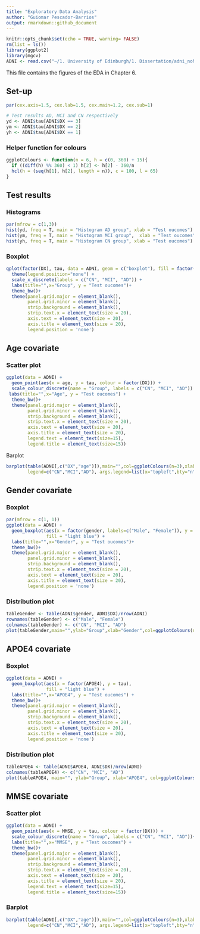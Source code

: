 ```yaml
---
title: "Exploratory Data Analysis"
author: "Guiomar Pescador-Barrios"
output: rmarkdown::github_document
---
```


```r
knitr::opts_chunk$set(echo = TRUE, warning= FALSE)
rm(list = ls())
library(ggplot2)
library(mgcv)
ADNI <- read.csv("~/1. University of Edinburgh/1. Dissertation/adni_noNA.csv")
```

This file contains the figures of the EDA in Chapter 6. 

## Set-up

```r
par(cex.axis=1.5, cex.lab=1.5, cex.main=1.2, cex.sub=1)
```

```r
# Test results AD, MCI and CN respectively
yd <- ADNI$tau[ADNI$DX == 3]
ym <- ADNI$tau[ADNI$DX == 2]
yh <- ADNI$tau[ADNI$DX == 1]
```

### Helper function for colours

```r
ggplotColours <- function(n = 6, h = c(0, 360) + 15){
  if ((diff(h) %% 360) < 1) h[2] <- h[2] - 360/n
  hcl(h = (seq(h[1], h[2], length = n)), c = 100, l = 65)
}
```

## Test results

### Histograms

```r
par(mfrow = c(1,3))
hist(yd, freq = T, main = "Histogram AD group", xlab = "Test oucomes")
hist(ym, freq = T, main = "Histogram MCI group",  xlab = "Test oucomes")
hist(yh, freq = T, main = "Histogram CN group", xlab = "Test oucomes")
```

### Boxplot

```r
qplot(factor(DX), tau, data = ADNI, geom = c("boxplot"), fill = factor(DX)) +
  theme(legend.position="none") +
  scale_x_discrete(labels = c("CN", "MCI", "AD")) +
  labs(title="",x="Group", y = "Test oucomes")+
  theme_bw()+
  theme(panel.grid.major = element_blank(),
        panel.grid.minor = element_blank(),
        strip.background = element_blank(),
        strip.text.x = element_text(size = 20),
        axis.text = element_text(size = 20),
        axis.title = element_text(size = 20),
        legend.position = 'none')

```

## Age covariate

### Scatter plot

```r
ggplot(data = ADNI) +
  geom_point(aes(x = age, y = tau, colour = factor(DX))) +
  scale_colour_discrete(name = "Group", labels = c("CN", "MCI", "AD")) +
 labs(title="",x="Age", y = "Test oucomes") +
  theme_bw()+
  theme(panel.grid.major = element_blank(),
        panel.grid.minor = element_blank(),
        strip.background = element_blank(),
        strip.text.x = element_text(size = 20),
        axis.text = element_text(size = 20),
        axis.title = element_text(size = 20),
        legend.text = element_text(size=15),
        legend.title = element_text(size=15))

```

Barplot

```r
barplot(table(ADNI[,c("DX","age")]),main="",col=ggplotColours(n=3),xlab="age", 
        legend=c("CN","MCI","AD"), args.legend=list(x="topleft",bty="n", title = "Group", cex = 1.5))

```

## Gender covariate

### Boxplot

```r
par(mfrow = c(1, 1))
ggplot(data = ADNI) +
  geom_boxplot(aes(x = factor(gender, labels=c("Male", "Female")), y = tau),  
               fill = "light blue") +
  labs(title="",x="Gender", y = "Test oucomes")+
  theme_bw()+
  theme(panel.grid.major = element_blank(),
        panel.grid.minor = element_blank(),
        strip.background = element_blank(),
        strip.text.x = element_text(size = 20),
        axis.text = element_text(size = 20),
        axis.title = element_text(size = 20),
        legend.position = 'none')

```

### Distribution plot

```r
tableGender <- table(ADNI$gender, ADNI$DX)/nrow(ADNI)
rownames(tableGender) <- c("Male", "Female")
colnames(tableGender) <- c("CN", "MCI", "AD")
plot(tableGender,main="",ylab="Group",xlab="Gender",col=ggplotColours(n=3), cex.axis=1.5, cex.lab = 1.5)
```

## APOE4 covariate

### Boxplot

```r
ggplot(data = ADNI) +
  geom_boxplot(aes(x = factor(APOE4), y = tau),  
               fill = "light blue") +
  labs(title="",x="APOE4", y = "Test oucomes") +
  theme_bw()+
  theme(panel.grid.major = element_blank(),
        panel.grid.minor = element_blank(),
        strip.background = element_blank(),
        strip.text.x = element_text(size = 20),
        axis.text = element_text(size = 20),
        axis.title = element_text(size = 20),
        legend.position = 'none')
```

### Distribution plot

```r
tableAPOE4 <- table(ADNI$APOE4, ADNI$DX)/nrow(ADNI)
colnames(tableAPOE4) <- c("CN", "MCI", "AD")
plot(tableAPOE4, main="", ylab="Group", xlab="APOE4", col=ggplotColours(n=3), cex.axis=1.5, cex.lab = 1.5)
```

## MMSE covariate

### Scatter plot

```r
ggplot(data = ADNI) +
  geom_point(aes(x = MMSE, y = tau, colour = factor(DX))) +
  scale_colour_discrete(name = "Group", labels = c("CN", "MCI", "AD"))+
  labs(title="",x="MMSE", y = "Test oucomes") + 
  theme_bw()+
  theme(panel.grid.major = element_blank(),
        panel.grid.minor = element_blank(),
        strip.background = element_blank(),
        strip.text.x = element_text(size = 20),
        axis.text = element_text(size = 20),
        axis.title = element_text(size = 20),
        legend.text = element_text(size=15),
        legend.title = element_text(size=15))

```

### Barplot

```r
barplot(table(ADNI[,c("DX","age")]),main="",col=ggplotColours(n=3),xlab="age", 
        legend=c("CN","MCI","AD"), args.legend=list(x="topleft",bty="n", title = "Group", cex = 1.5))
```

